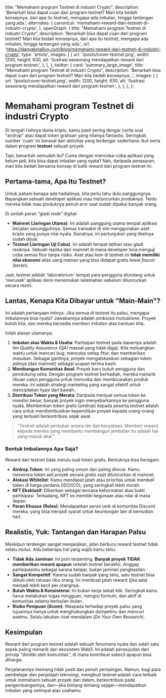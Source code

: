   title: "Memahami program Testnet di industri Crypto",
  description:
    'Benarkah bisa dapat cuan dari program testnet? Mari kita bedah konsepnya, dari apa itu testnet, mengapa ada imbalan, hingga tantangan yang ada.',
  alternates: {
    canonical: 'memahami-reward-dari-testnet-di-industri-crypto',
  },
  openGraph: {
    title: "Memahami program Testnet di industri Crypto",
    description: 'Benarkah bisa dapat cuan dari program testnet? Mari kita bedah konsepnya, dari apa itu testnet, mengapa ada imbalan, hingga tantangan yang ada.',
    url: 'https://danyakmallun.com/blog/memahami-reward-dari-testnet-di-industri-crypto',
    type: 'article',
    images: [
      {
        url: '/posts/cover-testnet.png',
        width: 1200,
        height: 630,
        alt: 'Ilustrasi seseorang mendapatkan reward dari program testnet.',
      },
    ],
  },
  twitter: {
    card: 'summary_large_image',
    title: "Memahami program Testnet di industri Crypto",
    description: 'Benarkah bisa dapat cuan dari program testnet? Mari kita bedah konsepnya...',
    images: [
      {
        url: '/posts/cover-testnet.png',
        width: 1200,
        height: 630,
        alt: 'Ilustrasi seseorang mendapatkan reward dari program testnet.',
      },
    ],
  },
};

<Cover
  src="/posts/cover-testnet.png"
  alt="Gambar ilustrasi jaringan blockchain dengan simbol hadiah atau koin."
  caption="REWARD TESTNET"
/>

# Memahami program Testnet di industri Crypto

Di tengah riuhnya dunia kripto, kamu pasti sering dengar cerita soal "airdrop" atau dapat token gratisan yang nilainya fantastis. Seringkali, sumber 'cuan' ini berasal dari aktivitas yang terdengar sederhana: ikut serta dalam program **testnet** sebuah proyek.

Tapi, benarkah semudah itu? Cuma dengan mencoba-coba aplikasi yang belum jadi, kita bisa dapat imbalan yang nyata? Nah, daripada penasaran, mari kita bedah bersama konsep di balik reward dari program testnet ini.

## Pertama-tama, Apa Itu Testnet?

Untuk paham kenapa ada hadiahnya, kita perlu tahu dulu panggungnya. Bayangkan sebuah developer aplikasi mau meluncurkan produknya. Tentu mereka tidak mau produknya penuh eror saat sudah dipakai banyak orang.

Di sinilah peran "gladi resik" digital:
-   **Mainnet (Jaringan Utama)**: Ini adalah panggung utama tempat aplikasi berjalan sesungguhnya. Semua transaksi di sini menggunakan aset kripto yang punya nilai nyata. Ibaratnya, ini pertunjukan yang tiketnya sudah dijual.
-   **Testnet (Jaringan Uji Coba)**: Ini adalah tempat latihan atau gladi resiknya. Sebuah replika dari mainnet di mana developer bisa menguji coba semua fitur tanpa risiko. Aset atau koin di testnet ini **tidak memiliki nilai ekonomi** alias uang mainan yang bisa didapat gratis lewat *faucet* (keran).

Jadi, testnet adalah 'laboratorium' tempat para pengguna diundang untuk 'merusak' aplikasi demi menemukan kelemahan sebelum diluncurkan secara resmi.

## Lantas, Kenapa Kita Dibayar untuk "Main-Main"?

Ini adalah pertanyaan intinya. Jika semua di testnet itu palsu, mengapa imbalannya bisa nyata? Jawabannya adalah simbiosis mutualisme. Proyek butuh kita, dan mereka bersedia memberi imbalan atas bantuan kita.

Inilah alasan utamanya:

1.  **Imbalan atas Waktu & Usaha**: Partisipan testnet pada dasarnya adalah tim *Quality Assurance (QA)* massal yang tidak digaji. Kita meluangkan waktu untuk mencari *bug*, mencoba setiap fitur, dan memberikan masukan. Sebagai gantinya, proyek mengalokasikan sebagian token aslinya (dari mainnet) sebagai ucapan terima kasih.
2.  **Membangun Komunitas Awal**: Proyek baru butuh pengguna dan pendukung setia. Dengan program testnet berhadiah, mereka menarik ribuan calon pengguna untuk mencoba dan membicarakan produk mereka. Ini adalah strategi marketing yang sangat efektif untuk menciptakan *hype* dari bawah.
3.  **Distribusi Token yang Merata**: Daripada menjual semua token ke investor besar, banyak proyek ingin menyebarkannya ke pengguna nyata. Memberikan token gratis (*airdrop*) kepada peserta testnet adalah cara untuk mendistribusikan kepemilikan proyek kepada orang-orang yang terbukti berkontribusi sejak awal.

> "Testnet adalah jembatan antara ide dan kenyataan. Memberi reward kepada mereka yang membantu membangun jembatan itu adalah hal yang masuk akal."

### Bentuk Imbalannya Apa Saja?
Reward dari testnet tidak melulu soal token gratis. Bentuknya bisa beragam:
-   **Airdrop Token**: Ini yang paling umum dan paling diincar. Kamu menerima token asli proyek secara gratis saat diluncurkan di mainnet.
-   **Alokasi Whitelist**: Kamu mendapat jatah atau prioritas untuk membeli token di harga perdana (IDO/ICO), yang seringkali lebih murah.
-   **NFT Eksklusif**: Diberikan sebagai lencana kehormatan atau bukti partisipasi. Terkadang, NFT ini memiliki kegunaan atau nilai di masa depan.
-   **Peran Khusus (Roles)**: Mendapatkan peran unik di komunitas Discord mereka, yang bisa menjadi syarat untuk keuntungan lain di kemudian hari.

## Realistis, Yuk: Tantangan dan Harapan Palsu

Meskipun terdengar sangat menjanjikan, jalan berburu reward testnet tidak selalu mulus. Ada beberapa hal yang wajib kamu tahu:

* **Tidak Ada Jaminan**: Ini poin terpenting. **Banyak proyek TIDAK memberikan reward apapun** setelah testnet berakhir. Anggap partisipasimu sebagai sarana belajar, bukan jaminan penghasilan.
* **Sangat Kompetitif**: Karena sudah banyak yang tahu, satu testnet bisa diikuti oleh ratusan ribu orang. Ini membuat jatah reward (jika ada) menjadi lebih kecil per orangnya.
* **Butuh Waktu & Konsistensi**: Ini bukan kerja sekali klik. Seringkali kamu harus melakukan tugas mingguan, mengisi formulir, dan aktif di komunitas selama berbulan-bulan.
* **Risiko Penipuan (*Scam*)**: Waspada terhadap proyek palsu yang tujuannya hanya untuk menghubungkan dompetmu dan mencuri asetmu. Selalu lakukan riset mendalam (*Do Your Own Research*).

## Kesimpulan

Reward dari program testnet adalah sebuah fenomena nyata dan salah satu aspek paling menarik dari ekosistem Web3. Ini adalah perwujudan dari prinsip "dimiliki oleh komunitas", di mana kontribusi sekecil apapun bisa dihargai.

Perjalanannya memang tidak pasti dan penuh persaingan. Namun, bagi para pembelajar dan penjelajah teknologi, mengikuti testnet adalah cara terbaik untuk memahami sebuah proyek dari dalam, berkontribusi pada pengembangannya, dan—jika bintang-bintang sejajar—mendapatkan imbalan yang setimpal atas usahamu.